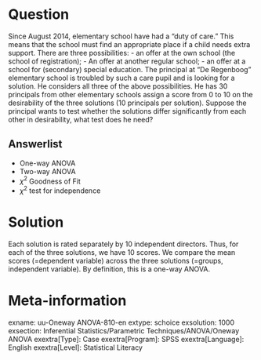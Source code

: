 Question
========
Since August 2014, elementary school have had a "duty of care." This means that the school must find an appropriate place if a child needs extra support. There are three possibilities:
- an offer at the own school (the school of registration);
- An offer at another regular school;
- an offer at a school for (secondary) special education. The principal at "De Regenboog" elementary school is troubled by such a care pupil and is looking for a solution. He considers all three of the above possibilities. He has 30 principals from other elementary schools assign a score from 0 to 10 on the desirability of the three solutions (10 principals per solution). Suppose the principal wants to test whether the solutions differ significantly from each other in desirability, what test does he need?

  
Answerlist
----------
* One-way ANOVA
* Two-way ANOVA
* $\chi^2$ Goodness of Fit
* $\chi^2$ test for independence

Solution
========
Each solution is rated separately by 10 independent directors. Thus, for each of the three solutions, we have 10 scores. We compare the mean scores (=dependent variable) across the three solutions (=groups, independent variable). By definition, this is a one-way ANOVA.

Meta-information
================
exname: uu-Oneway ANOVA-810-en
extype: schoice
exsolution: 1000
exsection: Inferential Statistics/Parametric Techniques/ANOVA/Oneway ANOVA
exextra[Type]: Case
exextra[Program]: SPSS
exextra[Language]: English
exextra[Level]: Statistical Literacy
